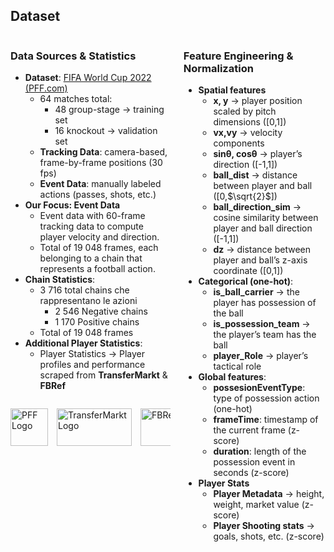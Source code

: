 ## Dataset

::: columns
::: column
### Data Sources & Statistics

- **Dataset**: [FIFA World Cup 2022 (PFF.com)](https://www.blog.fc.pff.com/blog/pff-fc-release-2022-world-cup-data)  
  - 64 matches total:
    - 48 group-stage → training set 
    - 16 knockout → validation set 
  - **Tracking Data**: camera-based, frame-by-frame positions (30 fps)  
  - **Event Data**: manually labeled actions (passes, shots, etc.)  

- **Our Focus: Event Data**
  - Event data with 60-frame tracking data to compute player velocity and direction.
  - Total of 19 048 frames, each belonging to a chain that represents a football action.

- **Chain Statistics**:
  - 3 716 total chains  che rappresentano le azioni
    - 2 546 Negative chains  
    - 1 170 Positive chains 
  - Total of 19 048 frames


- **Additional Player Statistics**:
  - Player Statistics → Player profiles and performance scraped from **TransferMarkt** & **FBRef**


<div style="display: flex; align-items: center; gap: 1em;">

<img src="resources/pff_logo.png" alt="PFF Logo" style="height: 60px;" />

<img src="resources/tm_logo.svg" alt="TransferMarkt Logo" id="tm_logo" style="height: 60px;width: 120px" />

<img src="resources/fb_logo.svg" alt="FBRef Logo" id="fb_logo" style="height: 60px;width: 150px" />

</div>

::: 
::: column


### Feature Engineering & Normalization

- **Spatial features**
  - **x, y** → player position scaled by pitch dimensions ([0,1])
  - **vx,vy** → velocity components
  - **sinθ, cosθ** → player’s direction ([-1,1])
  - **ball_dist** → distance between player and ball ([0,$\sqrt{2}$])
  - **ball_direction_sim** → cosine similarity between player and ball direction ([-1,1])
  - **dz** → distance between player and ball’s z-axis coordinate ([0,1])

- **Categorical (one-hot)**: 
  - **is_ball_carrier** → the player has possession of the ball
  - **is_possession_team** → the player’s team has the ball
  - **player_Role** → player’s tactical role


- **Global features**: 
  - **possesionEventType**: type of possession action (one-hot)
  - **frameTime**: timestamp of the current frame (z-score)
  - **duration**: length of the possession event in seconds (z-score)

- **Player Stats**
  - **Player Metadata** → height, weight, market value (z-score)
  - **Player Shooting stats** → goals, shots, etc. (z-score)

:::

:::
